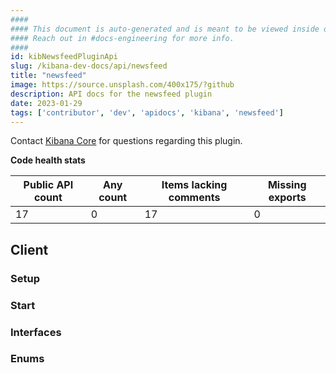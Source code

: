 ```yaml
---
####
#### This document is auto-generated and is meant to be viewed inside our experimental, new docs system.
#### Reach out in #docs-engineering for more info.
####
id: kibNewsfeedPluginApi
slug: /kibana-dev-docs/api/newsfeed
title: "newsfeed"
image: https://source.unsplash.com/400x175/?github
description: API docs for the newsfeed plugin
date: 2023-01-29
tags: ['contributor', 'dev', 'apidocs', 'kibana', 'newsfeed']
---
```




Contact [Kibana Core](https://github.com/orgs/elastic/teams/kibana-core) for questions regarding this plugin.

**Code health stats**

| Public API count  | Any count | Items lacking comments | Missing exports |
|-------------------|-----------|------------------------|-----------------|
| 17 | 0 | 17 | 0 |

## Client

### Setup
<DocDefinitionList data={[newsfeedObj.client.setup]}/>

### Start
<DocDefinitionList data={[newsfeedObj.client.start]}/>

### Interfaces
<DocDefinitionList data={newsfeedObj.client.interfaces}/>

### Enums
<DocDefinitionList data={newsfeedObj.client.enums}/>

